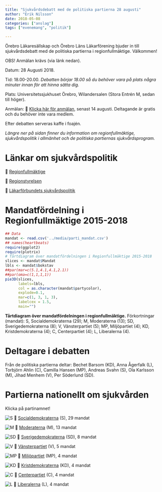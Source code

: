 ```yaml
---
title: "Sjukvårdsdebatt med de politiska partierna 28 augusti"
author: "Erik Nilsson"
date: 2018-05-08
categories: ["anslag"]
tags: ["evenemang", "politik"]

---
```


Örebro Läkaresällskap och Örebro Läns Läkarförening bjuder in till sjukvårdsdebatt med de politiska partierna i regionfullmäktige. Välkommen!

OBS! Anmälan krävs (via länk nedan).

Datum: 28 Augusti 2018. 

Tid: 18.00-20.00. _Debatten börjar 18.00 så du behöver vara på plats några minuter innan för att hinna sätta dig._

Plats: Universitetssjukhuset Örebro, Wilandersalen (Stora Entrén M, sedan till höger).

Anmälan: &#x1F517; [Klicka här för anmälan](https://goo.gl/forms/DJxiw1VuERJYu30U2), senast 14 augusti. Deltagande är gratis och du behöver inte vara medlem.

Efter debatten serveras kaffe i foajén.

_Längre ner på sidan finner du information om regionfullmäktige, sjukvårdspolitik i allmänhet och de politiska partiernas sjukvårdsprogram._

<!-- ![Denna bild skall bytas ut](/media/ehalsa.png) -->

# Länkar om sjukvårdspolitik

&#x1F517;  [Regionfullmäktige](https://www.regionorebrolan.se/sv/Politik/Sa-styrs-landstinget/Regionfullmaktige/)

&#x1F517;  [Regionstyrelsen](https://www.regionorebrolan.se/sv/Politik/Sa-styrs-landstinget/Regionstyrelsen/)

&#x1F517; [Läkarförbundets sjukvårdspolitik](https://www.slf.se/Vi-tycker/Halso--och-sjukvardspolitik/)

# Mandatfördelning i Regionfullmäktige 2015-2018

```r
## Data
mandat <- read.csv('../media/parti_mandat.csv')
## names(heartbeats)
require(ggplot2)
require(plotrix)
# Tårtdiagram över mandatfördelningen i Regionfullmäktige 2015-2018
slices <- mandat$Mandat
lbls <- mandat$bokstav
##par(mar=c(5.1,4.1,4.1,2.1))
##par(oma=c(1,1,1,1))
pie3D(slices,
      labels=lbls,
      col = as.character(mandat$partycolor),
      explode=0.1,
      mar=c(1, 3, 1, 3),
      labelcex = 1.5,
      main="")

``` 

**Tårtdiagram över mandatfördelningen i regionfullmäktige.** Förkortningar (mandat):
S, Socialdemokraterna (29);
M, Moderaterna (13);
SD, Sverigedemokraterna (8);
V, Vänsterpartiet (5);
MP, Miljöpartiet (4);
KD, Kristdemokraterna (4);
C, Centerpartiet (4);
L, Liberalerna (4).

# Deltagare i debatten

Från de politiska partierna deltar: Bechet Barsom (KD),
Anna Ågerfalk (L),
Torbjörn Ahlin (C),
Camilla Hansen (MP),
Andreas Svahn (S), 
Ola Karlsson (M),
Jihad Menhem (V),
Per Söderlund (SD).

# Partierna nationellt om sjukvården

Klicka på partinamnet!

![S](/media/s.jpg)
&#x1F517; [Socialdemokraterna](https://www.socialdemokraterna.se/var-politik/a-till-o/sjukvard/) (S), 29 mandat

![M](/media/m.jpg)
&#x1F517; [Moderaterna](https://moderaterna.se/halso-och-sjukvard) (M), 13 mandat

<!-- [Moderaterna i Regionen](https://moderaterna.se/orebro/regionen) -->

![SD](/media/sd.jpg)
&#x1F517; [Sverigedemokraterna](https://sd.se/var-politik/sjukvardspolitik/) (SD), 8 mandat

![V](/media/v.jpg)
&#x1F517; [Vänsterpartiet](https://www.vansterpartiet.se/resursbank/halso-och-sjukvardspolitiskt-program/) (V), 5 mandat

![MP](/media/mp.jpg)
&#x1F517; [Miljöpartiet](https://www.mp.se/politik/halso-och-sjukvard) (MP), 4 mandat

![KD](/media/kd.jpg)
&#x1F517; [Kristdemokraterna](https://kristdemokraterna.se/politik-a-o/sjukvard/) (KD), 4 mandat

![C](/media/c.jpg)
&#x1F517; [Centerpartiet](https://www.centerpartiet.se/var-politik/politik-a-o/vard-och-omsorg/sjukvard) (C), 4 mandat

![L](/media/l.jpg)
&#x1F517; [Liberalerna](https://www.liberalerna.se/politik/sjukvard/) (L), 4 mandat


